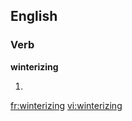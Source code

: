 ==English==

===Verb===
'''winterizing'''

# {{present participle of|winterize}}

[[fr:winterizing]]
[[vi:winterizing]]
